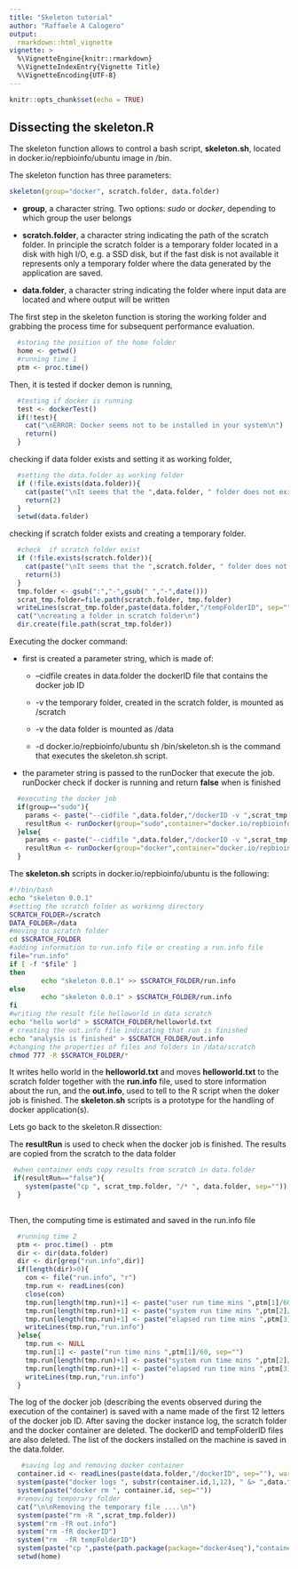 ```yaml
---
title: "Skeleton tutorial"
author: "Raffaele A Calogero"
output: 
  rmarkdown::html_vignette
vignette: >
  %\VignetteEngine{knitr::rmarkdown}
  %\VignetteIndexEntry{Vignette Title}
  %\VignetteEncoding{UTF-8}   
---
```


```r
knitr::opts_chunk$set(echo = TRUE)
```

## Dissecting the skeleton.R

The skeleton function allows to control a bash script, **skeleton.sh**, located in docker.io/repbioinfo/ubuntu image in /bin.

The skeleton function has three parameters:

```r
skeleton(group="docker", scratch.folder, data.folder)
```

- **group**, a character string. Two options: *sudo* or *docker*, depending to which group the user belongs

- **scratch.folder**, a character string indicating the path of the scratch folder. In principle the scratch folder is a temporary folder located in a disk with high I/O, e.g. a SSD disk, but if the fast disk is not available it represents only a temporary folder where the data generated by the application are saved.

- **data.folder**, a character string indicating the folder where input data are located and where output will be written

The first step in the skeleton function is storing the working folder and grabbing the process time for  subsequent performance evaluation.
```r
  #storing the position of the home folder  
  home <- getwd()
  #running time 1
  ptm <- proc.time()
```

Then, it is tested if docker demon is running,
```r
  #testing if docker is running
  test <- dockerTest()
  if(!test){
    cat("\nERROR: Docker seems not to be installed in your system\n")
    return()
  }
```

checking if data folder exists and setting it as working folder,
```r
  #setting the data.folder as working folder
  if (!file.exists(data.folder)){
    cat(paste("\nIt seems that the ",data.folder, " folder does not exist\n"))
    return(2)
  }
  setwd(data.folder)
```

checking if scratch folder exists and creating a temporary folder.
```r
  #check  if scratch folder exist
  if (!file.exists(scratch.folder)){
    cat(paste("\nIt seems that the ",scratch.folder, " folder does not exist\n"))
    return(3)
  }
  tmp.folder <- gsub(":","-",gsub(" ","-",date()))
  scrat_tmp.folder=file.path(scratch.folder, tmp.folder)
  writeLines(scrat_tmp.folder,paste(data.folder,"/tempFolderID", sep=""))
  cat("\ncreating a folder in scratch folder\n")
  dir.create(file.path(scrat_tmp.folder))
```

Executing the docker command:

* first is created a parameter string, which is made of:
  
    + --cidfile creates in data.folder the dockerID file that contains the docker job ID
  
    + -v the temporary folder, created in the scratch folder, is mounted as /scratch
  
    + -v the data folder is mounted as /data
  
    + -d docker.io/repbioinfo/ubuntu sh /bin/skeleton.sh is the command that executes the skeleton.sh script.
  
* the parameter string is passed to the runDocker that execute the job. runDocker check if docker is running and return **false** when is finished

```r
  #executing the docker job
  if(group=="sudo"){
    params <- paste("--cidfile ",data.folder,"/dockerID -v ",scrat_tmp.folder,":/scratch -v ", data.folder, ":/data -d docker.io/repbioinfo/ubuntu sh /bin/skeleton.sh", sep="")
    resultRun <- runDocker(group="sudo",container="docker.io/repbioinfo/ubuntu", params=params)
  }else{
    params <- paste("--cidfile ",data.folder,"/dockerID -v ",scrat_tmp.folder,":/scratch -v ", data.folder, ":/data -d docker.io/repbioinfo/ubuntu sh /bin/skeleton.sh", sep="")
    resultRun <- runDocker(group="docker",container="docker.io/repbioinfo/ubuntu", params=params)
  }
```


The **skeleton.sh** scripts in docker.io/repbioinfo/ubuntu is the following:

```bash
#!/bin/bash
echo "skeleton 0.0.1"
#setting the scratch folder as workinng directory
SCRATCH_FOLDER=/scratch
DATA_FOLDER=/data
#moving to scratch folder
cd $SCRATCH_FOLDER
#adding information to run.info file or creating a run.info file
file="run.info"
if [ -f "$file" ]
then
        echo "skeleton 0.0.1" >> $SCRATCH_FOLDER/run.info
else
        echo "skeleton 0.0.1" > $SCRATCH_FOLDER/run.info
fi
#writing the result file helloworld in data scratch
echo "hello world" > $SCRATCH_FOLDER/helloworld.txt
# creating the out.info file indicating that run is finished 
echo "analysis is finished" > $SCRATCH_FOLDER/out.info
#changing the properties of files and folders in /data/scratch 
chmod 777 -R $SCRATCH_FOLDER/*

```

It writes hello world in the **helloworld.txt** and moves **helloworld.txt** to the scratch folder together with the **run.info** file, used to store information about the run, and the **out.info**, used to tell to the R script when the doker job is finished.
The **skeleton.sh** scripts is a prototype for the handling of docker application(s). 

Lets go back to the skeleton.R dissection:

The **resultRun** is used to check when the docker job is finished. The results are copied from the scratch to the data folder

```r
 #when container ends copy results from scratch in data.folder
 if(resultRun=="false"){
    system(paste("cp ", scrat_tmp.folder, "/* ", data.folder, sep=""))
  }
 
```

Then, the computing time is estimated and saved in the run.info file
```r
  #running time 2
  ptm <- proc.time() - ptm
  dir <- dir(data.folder)
  dir <- dir[grep("run.info",dir)]
  if(length(dir)>0){
    con <- file("run.info", "r")
    tmp.run <- readLines(con)
    close(con)
    tmp.run[length(tmp.run)+1] <- paste("user run time mins ",ptm[1]/60, sep="")
    tmp.run[length(tmp.run)+1] <- paste("system run time mins ",ptm[2]/60, sep="")
    tmp.run[length(tmp.run)+1] <- paste("elapsed run time mins ",ptm[3]/60, sep="")
    writeLines(tmp.run,"run.info")
  }else{
    tmp.run <- NULL
    tmp.run[1] <- paste("run time mins ",ptm[1]/60, sep="")
    tmp.run[length(tmp.run)+1] <- paste("system run time mins ",ptm[2]/60, sep="")
    tmp.run[length(tmp.run)+1] <- paste("elapsed run time mins ",ptm[3]/60, sep="")
    writeLines(tmp.run,"run.info")
  }
```


The log of the docker job (describing the events observed during the execution of the container) is saved with a name made of the first 12 letters of the docker job ID. After saving the docker instance log, the scratch folder and the docker container are deleted. The dockerID and tempFolderID files are also deleted. The list of the dockers installed on the machine is saved in the data.folder.
```r
   #saving log and removing docker container
  container.id <- readLines(paste(data.folder,"/dockerID", sep=""), warn = FALSE)
  system(paste("docker logs ", substr(container.id,1,12), " &> ",data.folder,"/", substr(container.id,1,12),".log", sep=""))
  system(paste("docker rm ", container.id, sep=""))
  #removing temporary folder
  cat("\n\nRemoving the temporary file ....\n")
  system(paste("rm -R ",scrat_tmp.folder))
  system("rm -fR out.info")
  system("rm -fR dockerID")
  system("rm  -fR tempFolderID")
  system(paste("cp ",paste(path.package(package="docker4seq"),"containers/containers.txt",sep="/")," ",data.folder, sep=""))
  setwd(home)
```



